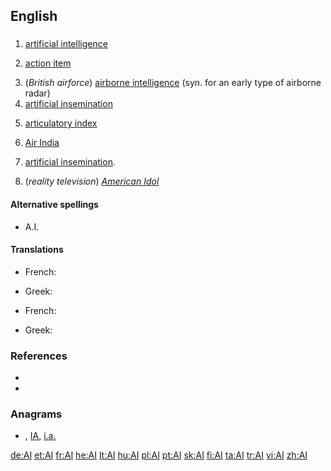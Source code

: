 {{also|Appendix:Variations of "ai"}}
==English==

==={{initialism}}===
{{infl|en|initialism}}

# {{comptheory}} [[artificial intelligence]]
# {{management}} [[action item]]
# (''British airforce'') [[airborne intelligence]] (syn. for an early type of airborne radar)
# [[artificial insemination]]
# {{phonetics}} [[articulatory index]]
# [[w:Air India|Air India]]
# {{farming}} [[artificial insemination]].
# (''reality television'') ''[[w:American Idol|American Idol]]'' {{i|at Wikipedia}}

====Alternative spellings====
* A.I.

====Translations====
{{trans-top|artificial intelligence}}
* French: {{t+|fr|IA|f}}
{{trans-mid}}
* Greek: {{t|el|ΤΝ|f|tr=TN}}
{{trans-bottom}}

{{trans-top|artificial insemination}}
* French: {{t+|fr|IA|f}}
{{trans-mid}}
* Greek: {{t-|el|τεχνητή γονιμοποίηση|f|tr=technití gonimoíisi}}
{{trans-bottom}}

===References===
* {{R:Dictionary.com|AI}}
* {{R:American Heritage 2000|AI}}

===Anagrams===
* {{alphagram|ai}}, [[IA#English|IA]], [[i.a.#English|i.a.]]
[[de:AI]]
[[et:AI]]
[[fr:AI]]
[[he:AI]]
[[lt:AI]]
[[hu:AI]]
[[pl:AI]]
[[pt:AI]]
[[sk:AI]]
[[fi:AI]]
[[ta:AI]]
[[tr:AI]]
[[vi:AI]]
[[zh:AI]]